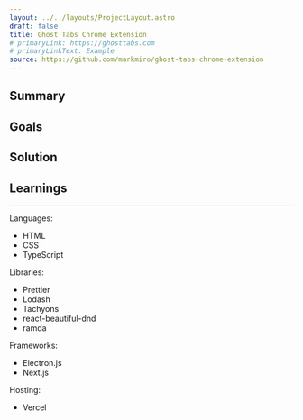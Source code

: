 ```yaml
---
layout: ../../layouts/ProjectLayout.astro
draft: false
title: Ghost Tabs Chrome Extension
# primaryLink: https://ghosttabs.com
# primaryLinkText: Example
source: https://github.com/markmiro/ghost-tabs-chrome-extension
---
```



## Summary

<div class="not-prose">
  <Tweet id="https://twitter.com/beyang/status/1580598928411459586" />
</div>

## Goals



## Solution

## Learnings

---

Languages:

- HTML
- CSS
- TypeScript

Libraries:

- Prettier
- Lodash
- Tachyons
- react-beautiful-dnd
- ramda

Frameworks:

- Electron.js
- Next.js

Hosting:

- Vercel
